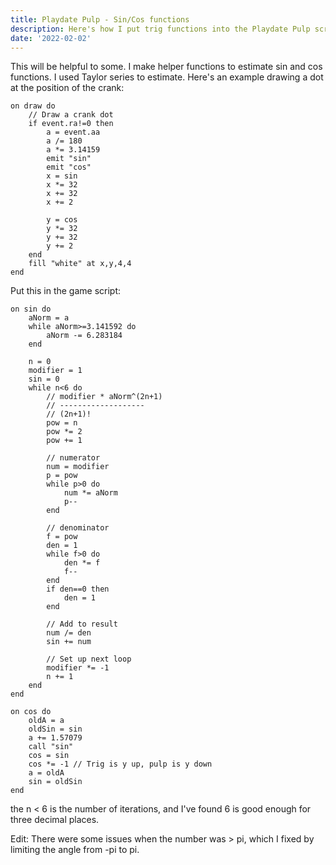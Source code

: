 ```yaml
---
title: Playdate Pulp - Sin/Cos functions
description: Here's how I put trig functions into the Playdate Pulp scripting language
date: '2022-02-02'
---
```


This will be helpful to some. I make helper functions to estimate sin and cos functions. I used Taylor series to estimate. Here's an example drawing a dot at the position of the crank:

```js:Player
on draw do
	// Draw a crank dot
	if event.ra!=0 then
		a = event.aa
		a /= 180
		a *= 3.14159
		emit "sin"
		emit "cos"
		x = sin
		x *= 32
		x += 32
		x += 2

		y = cos
		y *= 32
		y += 32
		y += 2
	end
	fill "white" at x,y,4,4
end
```

Put this in the game script:

```js:Game
on sin do
	aNorm = a
	while aNorm>=3.141592 do
		aNorm -= 6.283184
	end

	n = 0
	modifier = 1
	sin = 0
	while n<6 do
		// modifier * aNorm^(2n+1)
		// -------------------
		// (2n+1)!
		pow = n
		pow *= 2
		pow += 1

		// numerator
		num = modifier
		p = pow
		while p>0 do
			num *= aNorm
			p--
		end

		// denominator
		f = pow
		den = 1
		while f>0 do
			den *= f
			f--
		end
		if den==0 then
			den = 1
		end

		// Add to result
		num /= den
		sin += num

		// Set up next loop
		modifier *= -1
		n += 1
	end
end

on cos do
	oldA = a
	oldSin = sin
	a += 1.57079
	call "sin"
	cos = sin
	cos *= -1 // Trig is y up, pulp is y down
	a = oldA
	sin = oldSin
end

```

the n < 6 is the number of iterations, and I've found 6 is good enough for three decimal places.

Edit: There were some issues when the number was > pi, which I fixed by limiting the angle from -pi to pi.
